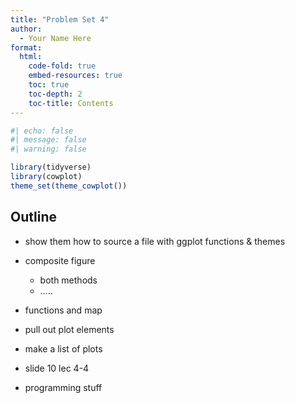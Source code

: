 ```yaml
---
title: "Problem Set 4"
author:
  - Your Name Here
format: 
  html:
    code-fold: true
    embed-resources: true
    toc: true
    toc-depth: 2
    toc-title: Contents
---
```


```r
#| echo: false
#| message: false
#| warning: false

library(tidyverse)
library(cowplot)
theme_set(theme_cowplot())
```


## Outline

- show them how to source a file with ggplot functions & themes 

- composite figure
  - both methods
  - .....

- functions and map

- pull out plot elements

- make a list of plots 

- slide 10 lec 4-4 

- programming stuff



